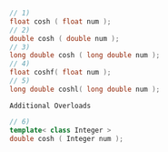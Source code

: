 ```cpp
// 1)
float cosh ( float num );
// 2)
double cosh ( double num );
// 3)
long double cosh ( long double num );
// 4)
float coshf( float num );
// 5)
long double coshl( long double num );
```

`Additional Overloads`

```cpp
// 6)
template< class Integer >
double cosh ( Integer num );
```